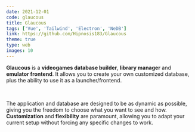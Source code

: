 ```yaml
---
date: 2021-12-01
code: glaucous
title: Glaucous
tags: ['Vue', 'Tailwind', 'Electron', 'NeDB']
link: https://github.com/Hipnosis183/Glaucous
theme: true
type: web
images: 10
---
```


**Glaucous** is a **videogames database builder**, **library manager** and **emulator frontend**.
It allows you to create your own customized database, plus the ability to use it as a launcher/frontend.

<br />

The application and database are designed to be as dynamic as possible, giving you the freedom to choose what you want to see and how. **Customization** and **flexibility** are paramount, allowing you to adapt your current setup without forcing any specific changes to work.